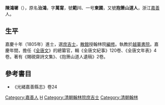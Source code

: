 '''陳鴻墀'''（{{bd|1758年||？|catIdx=Chen陳}}），原名'''治鴻'''，字'''萬甯'''，號'''範川'''、一号'''東圃'''，又號'''抱箫山道人'''，浙江[[嘉善|嘉善]]人。

== 生平 ==
嘉慶十年（1805年）進士，選[[庶吉士|庶吉士]]，[[散館|散館]]授翰林院[[編修|編修]]。執教於[[越華書院|越華書院]]。嘉慶年間，擔任《[[全唐文|全唐文]]》的總纂官，輯《全唐文紀事》120卷、《全唐文年表》4卷。著有《賜硯齋詩文集》、《抱箫山道人遺稿》2卷。

== 參考書目 ==
*《光緒嘉善縣志》卷24

{{嘉慶十年乙丑科殿試金榜}}

{{Authority control}}

{{DEFAULTSORT:Chen陳}}
[[Category:嘉善人|Category:嘉善人]]
[[Category:陳姓|H]]
[[Category:清朝翰林院庶吉士|Category:清朝翰林院庶吉士]]
[[Category:清朝翰林|Category:清朝翰林]]